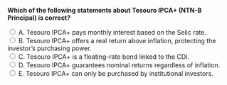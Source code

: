 ::: {.question-block}

<form onsubmit="event.preventDefault(); checkAnswer('module6_mcq_q41')" data-correct-answer="B">
<strong style="display: block;">Which of the following statements about Tesouro IPCA+ (NTN-B Principal) is correct?</strong>

<label><input type="radio" name="module6_mcq_q41" value="A"> A. Tesouro IPCA+ pays monthly interest based on the Selic rate.</label><br>
<label><input type="radio" name="module6_mcq_q41" value="B"> B. Tesouro IPCA+ offers a real return above inflation, protecting the investor’s purchasing power.</label><br>
<label><input type="radio" name="module6_mcq_q41" value="C"> C. Tesouro IPCA+ is a floating-rate bond linked to the CDI.</label><br>
<label><input type="radio" name="module6_mcq_q41" value="D"> D. Tesouro IPCA+ guarantees nominal returns regardless of inflation.</label><br>
<label><input type="radio" name="module6_mcq_q41" value="E"> E. Tesouro IPCA+ can only be purchased by institutional investors.</label><br>
</form>

<div id="feedback-module6_mcq_q41" class="feedback" style="display:none;">
✅ Correct: B. Tesouro IPCA+ provides a fixed real interest rate plus the inflation rate (IPCA), ensuring the preservation of purchasing power over time.
</div>

:::
